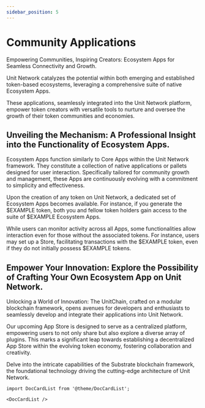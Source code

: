 ```yaml
---
sidebar_position: 5
---
```


# Community Applications

Empowering Communities, Inspiring Creators: Ecosystem Apps for Seamless Connectivity and Growth.

Unit Network catalyzes the potential within both emerging and established token-based ecosystems, leveraging a comprehensive suite of native Ecosystem Apps.

These applications, seamlessly integrated into the Unit Network platform, empower token creators with versatile tools to nurture and oversee the growth of their token communities and economies.

## Unveiling the Mechanism: A Professional Insight into the Functionality of Ecosystem Apps.

Ecosystem Apps function similarly to Core Apps within the Unit Network framework. They constitute a collection of native applications or pallets designed for user interaction. Specifically tailored for community growth and management, these Apps are continuously evolving with a commitment to simplicity and effectiveness.

Upon the creation of any token on Unit Network, a dedicated set of Ecosystem Apps becomes available. For instance, if you generate the $EXAMPLE token, both you and fellow token holders gain access to the suite of $EXAMPLE Ecosystem Apps.

While users can monitor activity across all Apps, some functionalities allow interaction even for those without the associated tokens. For instance, users may set up a Store, facilitating transactions with the $EXAMPLE token, even if they do not initially possess $EXAMPLE tokens.

## Empower Your Innovation: Explore the Possibility of Crafting Your Own Ecosystem App on Unit Network.

Unlocking a World of Innovation: The UnitChain, crafted on a modular blockchain framework, opens avenues for developers and enthusiasts to seamlessly develop and integrate their applications into Unit Network.

Our upcoming App Store is designed to serve as a centralized platform, empowering users to not only share but also explore a diverse array of plugins. This marks a significant leap towards establishing a decentralized App Store within the evolving token economy, fostering collaboration and creativity.

Delve into the intricate capabilities of the Substrate blockchain framework, the foundational technology driving the cutting-edge architecture of Unit Network.

```mdx-code-block
import DocCardList from '@theme/DocCardList';

<DocCardList />
```
